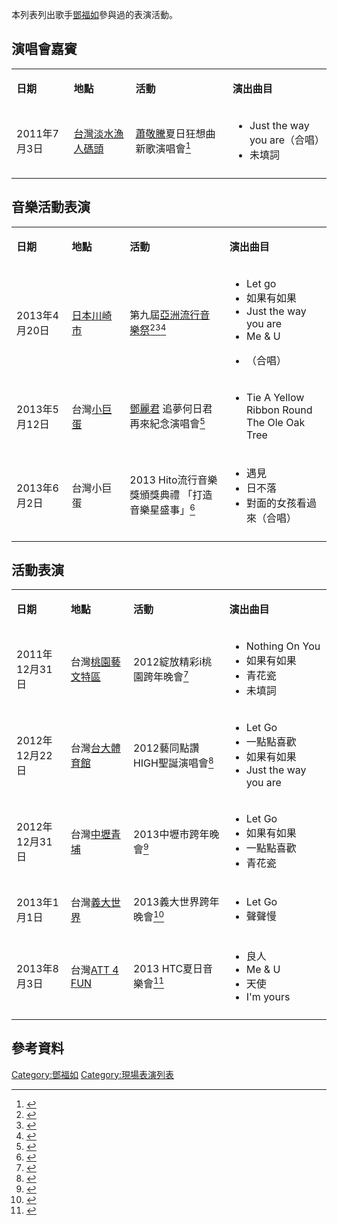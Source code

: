 {{Pathnav|鄧福如|frame=1}}
本列表列出歌手[[鄧福如|鄧福如]]參與過的表演活動。

==演唱會嘉賓==
{|class="wikitable" width="850px"
|- style="background:cornflowerblue; color:white; " align=center
|width="120px"|'''日期'''
|width="170px"|'''地點'''
|width="300px"|'''活動'''
|width="250px"|'''演出曲目'''
|-
|2011年7月3日|| [[台灣|台灣]][[淡水漁人碼頭|淡水漁人碼頭]]|| [[蕭敬騰|蕭敬騰]]夏日狂想曲新歌演唱會<ref>{{cite news|url=http://tw.twent.chinayes.com/Content/20110703/kdxxmth5pgg7o.shtml|title=阿福助陣蕭敬騰開心跳針 下次想挑戰主持|date=2011-07-03|publisher=Yes娛樂|deadurl=yes|archiveurl=https://web.archive.org/web/20160304123806/http://tw.twent.chinayes.com/Content/20110703/kdxxmth5pgg7o.shtml|archivedate=2016-03-04}}</ref>|| 
*Just the way you are（合唱）
*未填詞
|-
|}

==音樂活動表演==
{|class="wikitable" width="850px"
|- style="background:cornflowerblue; color:white; " align=center
|width="120px"|'''日期'''
|width="170px"|'''地點'''
|width="300px"|'''活動'''
|width="250px"|'''演出曲目'''
|-
|2013年4月20日|| [[日本|日本]][[川崎市|川崎市]]|| 第九屆[[亞洲流行音樂祭|亞洲流行音樂祭]]<ref>{{cite news|url=http://history.n.yam.com/wownews/entertain/20130421/20130421406433.html|title=阿福首登日本東京 代表台灣歌手參加亞洲流行音樂祭|publisher=Wow!NEWS|date=2013-04-21|accessdate=2013-08-22|archive-date=2014-09-07|archive-url=https://web.archive.org/web/20140907125639/http://history.n.yam.com/wownews/entertain/20130421/20130421406433.html|dead-url=no}}</ref><ref>{{cite web|url=http://www.tvk-yokohama.com/asia/list.html|publisher=Television KANAGAWA|title=第9回 音楽のまち・かわさき アジア交流音楽祭 2013|date=2013-05-18}}{{dead link|date=2018年1月 |bot=InternetArchiveBot |fix-attempted=yes }}</ref><ref>{{cite web|url=http://c-pop.cocolog-nifty.com/blog/2013/04/9-9c31.html|title=【鄧福如（阿福）】「第9回　音楽のまち・かわさき　アジア交流音楽祭」に出演。|publisher=小西 雄一|date=2013-04-23|accessdate=2013-08-22|archive-date=2014-09-07|archive-url=https://web.archive.org/web/20140907122811/http://c-pop.cocolog-nifty.com/blog/2013/04/9-9c31.html|dead-url=no}}</ref>|| 
*Let go
*如果有如果
*Just the way you are
*Me & U
*{{lang|ja|見上げてごらん夜の星を}}（合唱）
|-
|2013年5月12日|| 台灣[[臺北小巨蛋|小巨蛋]]|| [[鄧麗君|鄧麗君]] 追夢何日君再來紀念演唱會<ref>{{cite news|url=http://www.cna.com.tw/News/FirstNews/201305120041-1.aspx|title=紀念鄧麗君 鍾鎮濤領巨星獻聲|publisher=中央通訊社|date=2013-05-12|accessdate=2013-08-22|archive-date=2013-08-12|archive-url=https://web.archive.org/web/20130812074327/http://www.cna.com.tw/News/FirstNews/201305120041-1.aspx|dead-url=no}}</ref>|| 
*Tie A Yellow Ribbon Round The Ole Oak Tree
|-
|2013年6月2日||台灣小巨蛋|| 2013 Hito流行音樂獎頒獎典禮 「打造音樂星盛事」<ref>{{cite news|url=http://tw.twent.chinayes.com/Content/20130603/kh8ew8syj4ii0.shtml|title=hito音樂獎／小宇、Bii 深情演唱 梁文音、阿福合唱掀高潮|publisher=河岸留言|date=2013-06-03|deadurl=yes|archiveurl=https://web.archive.org/web/20140907122631/http://tw.twent.chinayes.com/Content/20130603/kh8ew8syj4ii0.shtml|archivedate=2014-09-07}}</ref>|| 
*遇見
*日不落
*對面的女孩看過來（合唱）
|-
|}

==活動表演==
{|class="wikitable" width="850px"
|- style="background:cornflowerblue; color:white; " align=center
|width="120px"|'''日期'''
|width="170px"|'''地點'''
|width="300px"|'''活動'''
|width="250px"|'''演出曲目'''
|-
|2011年12月31日|| 台灣[[桃園藝文特區|桃園藝文特區]]|| 2012綻放精彩i桃園跨年晚會<ref>{{cite web|url=http://travel-taoyuan.tycg.gov.tw/content/event/event02_in.aspx?sid=411|title=2012綻放精彩 i桃園跨年晚會活動|publisher=桃園觀光導覽網|date=2011-12-31|deadurl=yes|archiveurl=https://web.archive.org/web/20130815112707/http://travel-taoyuan.tycg.gov.tw/content/event/event02_in.aspx?sid=411|archivedate=2013-08-15}}</ref>|| 
*Nothing On You
*如果有如果
*青花瓷
*未填詞
|-
|2012年12月22日|| 台灣[[國立臺灣大學綜合體育館|台大體育館]]|| 2012藝同點讚HIGH聖誕演唱會<ref>{{cite web|url=http://www.ticket.com.tw/dm.asp?P1=0000014319|title=2012藝同點讚HIGH聖誕|publisher=年代售票|date=2012-12-22|access-date=2013-08-22|archive-url=https://web.archive.org/web/20130313185925/http://www.ticket.com.tw/dm.asp?P1=0000014319|archive-date=2013-03-13|dead-url=yes}}</ref>|| 
*Let Go
*一點點喜歡
*如果有如果
*Just the way you are
|-
|2012年12月31日|| 台灣[[青埔_(桃園縣)|中壢青埔]]|| 2013中壢市跨年晚會<ref>{{cite web|url=http://2013jungli.mmhot.tw/?ptype=info|title=活動簡介|publisher=2013中壢市跨年晚會|date=2012-12-31|accessdate=2013-08-22|archive-date=2013-09-02|archive-url=https://web.archive.org/web/20130902185438/http://2013jungli.mmhot.tw/?ptype=info|dead-url=no}}</ref>|| 
*Let Go
*如果有如果
*一點點喜歡
*青花瓷
|-
|2013年1月1日|| 台灣[[義大世界|義大世界]]|| 2013義大世界跨年晚會<ref>{{cite web|url=http://www.edaworld.com.tw/edanotice/20121118_1.php|title=2013義大世界跨年晚會卡司|publisher=義大世界|date=2012-11-18|deadurl=yes|archiveurl=https://web.archive.org/web/20131212105832/http://www.edaworld.com.tw/edanotice/20121118_1.php|archivedate=2013-12-12}}</ref>|| 
*Let Go
*聲聲慢
|-
|2013年8月3日||台灣[[ATT_4_FUN|ATT 4 FUN]] || 2013 HTC夏日音樂會<ref>{{cite web|url=http://www.hitoradio.com/activities2013/20130708HTC/|title=2013HTC夏日音樂會|publisher=Hit Fm|date=2013-07-08|accessdate=2013-08-22|archive-date=2013-07-23|archive-url=https://web.archive.org/web/20130723173312/http://www.hitoradio.com/activities2013/20130708HTC/|dead-url=no}}</ref>|| 
*良人
*Me & U
*天使
*I'm yours
|-
|}

==參考資料==
{{Reflist}}

{{鄧福如}}

[[Category:鄧福如|Category:鄧福如]]
[[Category:現場表演列表|Category:現場表演列表]]